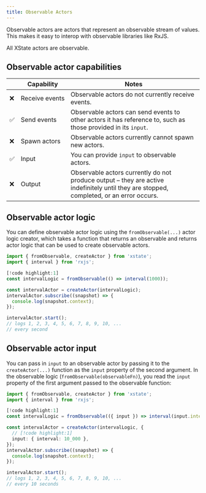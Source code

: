 ```yaml
---
title: Observable Actors
---
```


Observable actors are actors that represent an observable stream of values. This makes it easy to interop with observable libraries like RxJS.

<Callout>

All XState actors are observable.

</Callout>

## Observable actor capabilities

|     | Capability          | Notes                                                                                                                                   |
| --- | ------------------- | --------------------------------------------------------------------------------------------------------------------------------------- |
| ❌  | Receive&nbsp;events | Observable actors do not currently receive events.                                                                                      |
| ✅  | Send events         | Observable actors can send events to other actors it has reference to, such as those provided in its `input`.                           |
| ❌  | Spawn actors        | Observable actors currently cannot spawn new actors.                                                                                    |
| ✅  | Input               | You can provide `input` to observable actors.                                                                                           |
| ❌  | Output              | Observable actors currently do not produce output – they are active indefinitely until they are stopped, completed, or an error occurs. |

## Observable actor logic

You can define observable actor logic using the `fromObservable(...)` actor logic creator, which takes a function that returns an observable and returns actor logic that can be used to create observable actors.

```ts
import { fromObservable, createActor } from 'xstate';
import { interval } from 'rxjs';

[!code highlight:1]
const intervalLogic = fromObservable(() => interval(1000));

const intervalActor = createActor(intervalLogic);
intervalActor.subscribe((snapshot) => {
  console.log(snapshot.context);
});

intervalActor.start();
// logs 1, 2, 3, 4, 5, 6, 7, 8, 9, 10, ...
// every second
```

## Observable actor input

You can pass in `input` to an observable actor by passing it to the `createActor(...)` function as the `input` property of the second argument. In the observable logic (`fromObservable(observableFn)`), you read the `input` property of the first argument passed to the observable function:

```ts
import { fromObservable, createActor } from 'xstate';
import { interval } from 'rxjs';

[!code highlight:1]
const intervalLogic = fromObservable(({ input }) => interval(input.interval));

const intervalActor = createActor(intervalLogic, {
  // [!code highlight:1]
  input: { interval: 10_000 },
});
intervalActor.subscribe((snapshot) => {
  console.log(snapshot.context);
});

intervalActor.start();
// logs 1, 2, 3, 4, 5, 6, 7, 8, 9, 10, ...
// every 10 seconds
```
